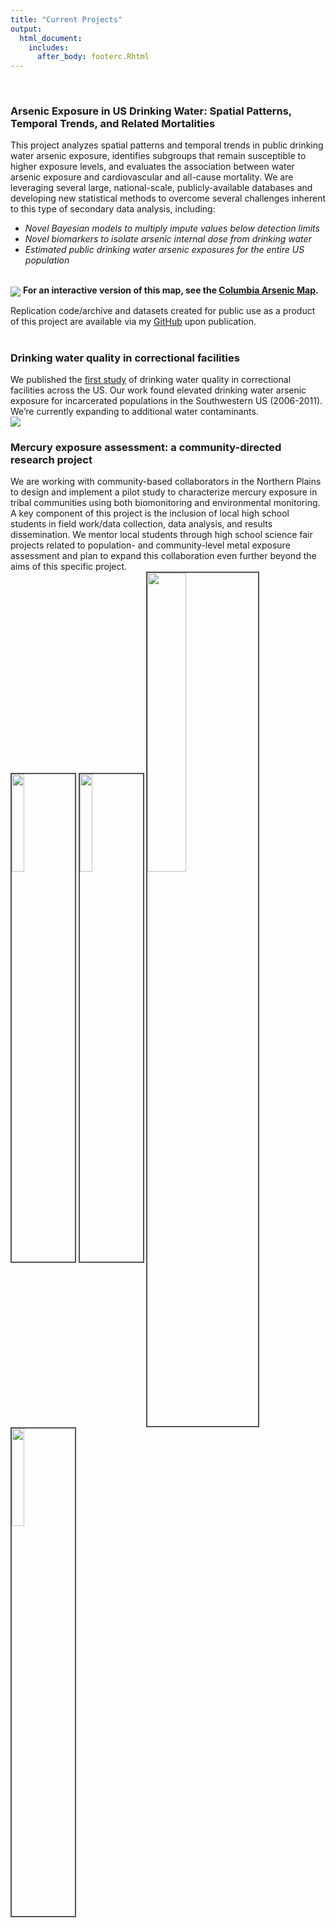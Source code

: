 ```yaml
---
title: "Current Projects"
output:
  html_document:
    includes:
      after_body: footerc.Rhtml
---
```


<br>

### Arsenic Exposure in US Drinking Water: Spatial Patterns, Temporal Trends, and Related Mortalities
This project analyzes spatial patterns and temporal trends in public drinking water arsenic exposure, identifies subgroups that remain susceptible to higher exposure levels, and evaluates the association between water arsenic exposure and cardiovascular and all-cause mortality. We are leveraging several large, national-scale, publicly-available databases and developing new statistical methods to overcome several challenges inherent to this type of secondary data analysis, including:
<ul><li><i>Novel Bayesian models to multiply impute values below detection limits</i></li>
<li><i>Novel biomarkers to isolate arsenic internal dose from drinking water</i></li>
<li><i>Estimated public drinking water arsenic exposures for the entire US population</i></li></ul>
<br>
<img src="MapGifA.gif" style="height:15% width:15%" ALIGN = "center" HSPACE="0" VSPACE="0" />
<b>For an interactive version of this map, see the [Columbia Arsenic Map](https://annenigra.github.io/ColumbiaArsenicMap).</b>

Replication code/archive and datasets created for public use as a product of this project are available via my [GitHub](https://github.com/annenigra/epa-public-water-arsenic) upon publication.
<br>
<br>


### Drinking water quality in correctional facilities
We published the [first study](https://www.ncbi.nlm.nih.gov/pubmed/32585331) of drinking water quality in correctional facilities across the US. Our work found elevated drinking water arsenic exposure for incarcerated populations in the Southwestern US (2006-2011). We're currently expanding to additional water contaminants.
<br>
<img src="PrisonArsenic.jpg"/>



### Mercury exposure assessment: a community-directed research project
We are working with community-based collaborators in the Northern Plains to design and implement a pilot study to characterize mercury exposure in tribal communities using both biomonitoring and environmental monitoring. A key component of this project is the inclusion of local high school students in field work/data collection, data analysis, and results dissemination. We mentor local students through high school science fair projects related to population- and community-level metal exposure assessment and plan to expand this collaboration even further beyond the aims of this specific project.
<br>
<img src="soilhg.jpg" style="width:20%; border:2px solid #525252"/>
<img src="hgair2.jpg" style="width:20%; border:2px solid #525252"/>
<img src="riverhg.jpg" style="width:35%; border:2px solid #525252"/>
<img src="hgbags.jpg" style="width:20%; border:2px solid #525252"/>

<br>





